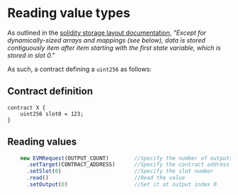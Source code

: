 # Reading value types

As outlined in the [solidity storage layout documentation](https://docs.soliditylang.org/en/latest/internals/layout_in_storage.html), *"Except for dynamically-sized arrays and mappings (see below), data is stored contiguously item after item starting with the first state variable, which is stored in slot 0."*

As such, a contract defining a `uint256` as follows:

## Contract definition

```solidity filename="Example.sol"
contract X {
    uint256 slot0 = 123;
}
```

## Reading values

```js filename="example.js"
    new EVMRequest(OUTPUT_COUNT)        //Specify the number of outputs
      .setTarget(CONTRACT_ADDRESS)      //Specify the contract address
      .setSlot(0)                       //Specify the slot number
      .read()                           //Read the value
      .setOutput(0)                     //Set it at output index 0
```